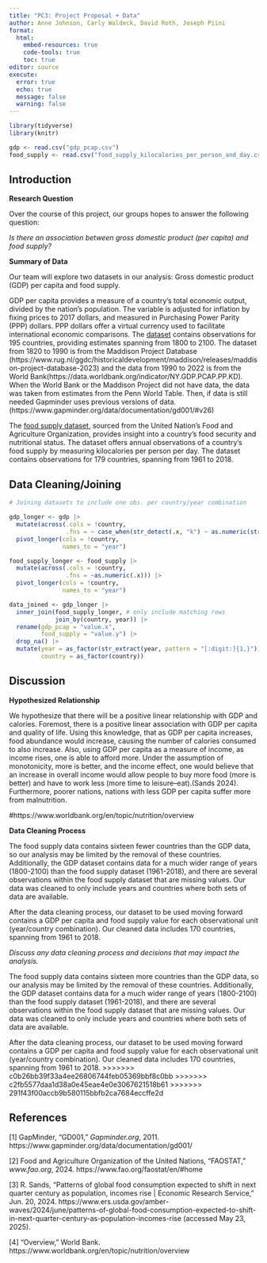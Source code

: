 ```yaml
---
title: "PC3: Project Proposal + Data"
author: Anne Johnson, Carly Waldeck, David Roth, Joseph Piini
format: 
  html:
    embed-resources: true
    code-tools: true
    toc: true
editor: source
execute: 
  error: true
  echo: true
  message: false
  warning: false
---
```


```r
library(tidyverse)
library(knitr)

gdp <- read.csv("gdp_pcap.csv")
food_supply <- read.csv("food_supply_kilocalories_per_person_and_day.csv")
```

## Introduction

**Research Question**

Over the course of this project, our groups hopes to answer the following question:

*Is there an association between gross domestic product (per capita) and food supply?*

**Summary of Data**

Our team will explore two datasets in our analysis: Gross domestic product (GDP) per capita and food supply.

GDP per capita provides a measure of a country's total economic output, divided by the nation's population. The variable is adjusted for inflation by fixing prices to 2017 dollars, and measured in Purchasing Power Parity (PPP) dollars. PPP dollars offer a virtual currency used to facilitate international economic comparisons. The [dataset](https://www.gapminder.org/data/documentation/gd001/) contains observations for 195 countries, providing estimates spanning from 1800 to 2100. The dataset from 1820 to 1990 is from the Maddison Project Database (https://www.rug.nl/ggdc/historicaldevelopment/maddison/releases/maddison-project-database-2023) and the data from 1990 to 2022 is from the World Bank(https://data.worldbank.org/indicator/NY.GDP.PCAP.PP.KD). When the World Bank or the Maddison Project did not have data, the data was taken from estimates from the Penn World Table. Then, if data is still needed Gapminder uses previous versions of data. (https://www.gapminder.org/data/documentation/gd001/#v26)

The [food supply dataset](https://www.fao.org/faostat/en/#home), sourced from the United Nation's Food and Agriculture Organization, provides insight into a country's food security and nutritional status. The dataset offers annual observations of a country's food supply by measuring kilocalories per person per day. The dataset contains observations for 179 countries, spanning from 1961 to 2018.

## Data Cleaning/Joining

```r
# Joining datasets to include one obs. per country/year combination

gdp_longer <- gdp |>
  mutate(across(.cols = !country,
                .fns = ~ case_when(str_detect(.x, "k") ~ as.numeric(str_remove(.x, "k")) * 1000, TRUE ~ as.numeric(.x)))) |>
  pivot_longer(cols = !country,
               names_to = "year")

food_supply_longer <- food_supply |>
  mutate(across(.cols = !country,
                .fns = ~as.numeric(.x))) |>
  pivot_longer(cols = !country,
               names_to = "year")

data_joined <- gdp_longer |>
  inner_join(food_supply_longer, # only include matching rows
             join_by(country, year)) |>
  rename(gdp_pcap = "value.x",
         food_supply = "value.y") |>
  drop_na() |>
  mutate(year = as_factor(str_extract(year, pattern = "[:digit:]{1,}")),
         country = as_factor(country))

```

## Discussion

**Hypothesized Relationship**

We hypothesize that there will be a positive linear relationship with GDP and calories. Foremost, there is a positive linear association with GDP per capita and quality of life. Using this knowledge, that as GDP per capita increases, food abundance would increase, causing the number of calories consumed to also increase. Also, using GDP per capita as a measure of income, as income rises, one is able to afford more. Under the assumption of monotonicity, more is better, and the income effect, one would believe that an increase in overall income would allow people to buy more food (more is better) and have to work less (more time to leisure--eat).(Sands 2024). Furthermore, poorer nations, nations with less GDP per capita suffer more from malnutrition. 

#https://www.worldbank.org/en/topic/nutrition/overview

**Data Cleaning Process**

The food supply data contains sixteen fewer countries than the GDP data, so our analysis may be limited by the removal of these countries. Additionally, the GDP dataset contains data for a much wider range of years (1800-2100) than the food supply dataset (1961-2018), and there are several observations within the food supply dataset that are missing values. Our data was cleaned to only include years and countries where both sets of data are available.

After the data cleaning process, our dataset to be used moving forward contains a GDP per capita and food supply value for each observational unit (year/country combination). Our cleaned data includes 170 countries, spanning from 1961 to 2018.

*Discuss any data cleaning process and decisions that may impact the analysis.*

The food supply data contains sixteen more countries than the GDP data, so our analysis may be limited by the removal of these countries. Additionally, the GDP dataset contains data for a much wider range of years (1800-2100) than the food supply dataset (1961-2018), and there are several observations within the food supply dataset that are missing values. Our data was cleaned to only include years and countries where both sets of data are available.

After the data cleaning process, our dataset to be used moving forward contains a GDP per capita and food supply value for each observational unit (year/country combination). Our cleaned data includes 170 countries, spanning from 1961 to 2018.
>>>>>>> c0b26bb39f33a4ee26806744feb05369bbf8c0bb
>>>>>>> c2fb5577daa1d38a0e45eae4e0e3067621518b61
>>>>>>> 291f43f00accb9b580115bbfb2ca7684eccffe2d

## References

\[1\] GapMinder, “GD001,” *Gapminder.org*, 2011. https://www.gapminder.org/data/documentation/gd001/

\[2\] Food and Agriculture Organization of the United Nations, “FAOSTAT,” *www.fao.org*, 2024. https://www.fao.org/faostat/en/#home

\[3\] R. Sands, “Patterns of global food consumption expected to shift in next quarter century as population, incomes rise | Economic Research Service,” Jun. 20, 2024. https://www.ers.usda.gov/amber-waves/2024/june/patterns-of-global-food-consumption-expected-to-shift-in-next-quarter-century-as-population-incomes-rise (accessed May 23, 2025).

\[4\] “Overview,” World Bank. https://www.worldbank.org/en/topic/nutrition/overview
